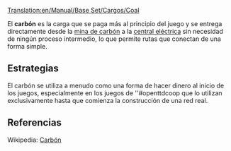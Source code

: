 [[Translation:en/Manual/Base Set/Cargos/Coal]]

{{es/Carga| carga  = Carbón
| imagen = Coal.png
| producida = [[es/Manual/Base Set/Industries/Mina de carbón|Mina de carbón]]
| aceptada  = [[es/Manual/Base Set/Industries/Central eléctrica|Central eléctrica]]
}}
El '''carbón''' es la carga que se paga más al principio del juego y se entrega directamente desde la [[es/Manual/Base Set/Industries/Mina de carbón|mina de carbón]] a la [[es/Manual/Base Set/Industries/Central eléctrica|central eléctrica]] sin necesidad de ningún proceso intermedio, lo que permite rutas que conectan de una forma simple.

==Estrategias==
El carbón se utiliza a menudo como una forma de hacer dinero al inicio de los juegos, especialmente en los juegos de ''#openttdcoop que lo utilizan exclusivamente hasta que comienza la construcción de una red real.

==Referencias==
Wikipedia: [https://www.wikipedia.org/wiki/es:carbón Carbón]